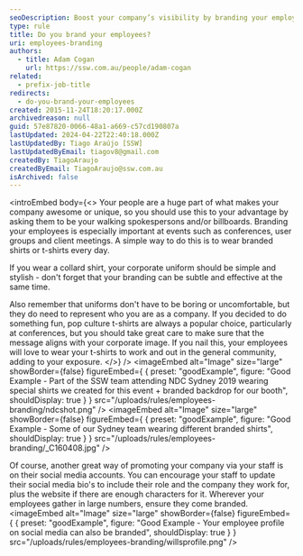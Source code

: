 ```yaml
---
seoDescription: Boost your company’s visibility by branding your employees with custom uniforms or social media bios, enhancing your corporate image
type: rule
title: Do you brand your employees?
uri: employees-branding
authors:
  - title: Adam Cogan
    url: https://ssw.com.au/people/adam-cogan
related:
  - prefix-job-title
redirects:
  - do-you-brand-your-employees
created: 2015-11-24T18:20:17.000Z
archivedreason: null
guid: 57e87820-0066-48a1-a669-c57cd190807a
lastUpdated: 2024-04-22T22:40:18.000Z
lastUpdatedBy: Tiago Araújo [SSW]
lastUpdatedByEmail: tiagov8@gmail.com
createdBy: TiagoAraujo
createdByEmail: TiagoAraujo@ssw.com.au
isArchived: false
---
```

<introEmbed
  body={<>
Your people are a huge part of what makes your company awesome or unique, so you should use this to your advantage by asking them to be your walking spokespersons and/or billboards. Branding your employees is especially important at events such as conferences, user groups and client meetings. A simple way to do this is to wear branded shirts or t-shirts every day.

If you wear a collard shirt, your corporate uniform should be simple and stylish - don't forget that your branding can be subtle and effective at the same time.

Also remember that uniforms don't have to be boring or uncomfortable, but they do need to represent who you are as a company. If you decided to do something fun, pop culture t-shirts are always a popular choice, particularly at conferences, but you should take great care to make sure that the message aligns with your corporate image. If you nail this, your employees will love to wear your t-shirts to work and out in the general community, adding to your exposure.
  </>}
/>
<imageEmbed
  alt="Image"
  size="large"
  showBorder={false}
  figureEmbed={ {
    preset: "goodExample",
    figure: "Good Example - Part of the SSW team attending NDC Sydney 2019 wearing special shirts we created for this event + branded backdrop for our booth",
    shouldDisplay: true
  } }
  src="/uploads/rules/employees-branding/ndcshot.png"
/>
<imageEmbed
  alt="Image"
  size="large"
  showBorder={false}
  figureEmbed={ {
    preset: "goodExample",
    figure: "Good Example - Some of our Sydney team wearing different branded shirts",
    shouldDisplay: true
  } }
  src="/uploads/rules/employees-branding/_C160408.jpg"
/>

Of course, another great way of promoting your company via your staff is on their social media accounts. You can encourage your staff to update their social media bio's to include their role and the company they work for, plus the website if there are enough characters for it.
Wherever your employees gather in large numbers, ensure they come branded.
<imageEmbed
  alt="Image"
  size="large"
  showBorder={false}
  figureEmbed={ {
    preset: "goodExample",
    figure: "Good Example - Your employee profile on social media can also be branded",
    shouldDisplay: true
  } }
  src="/uploads/rules/employees-branding/willsprofile.png"
/>
